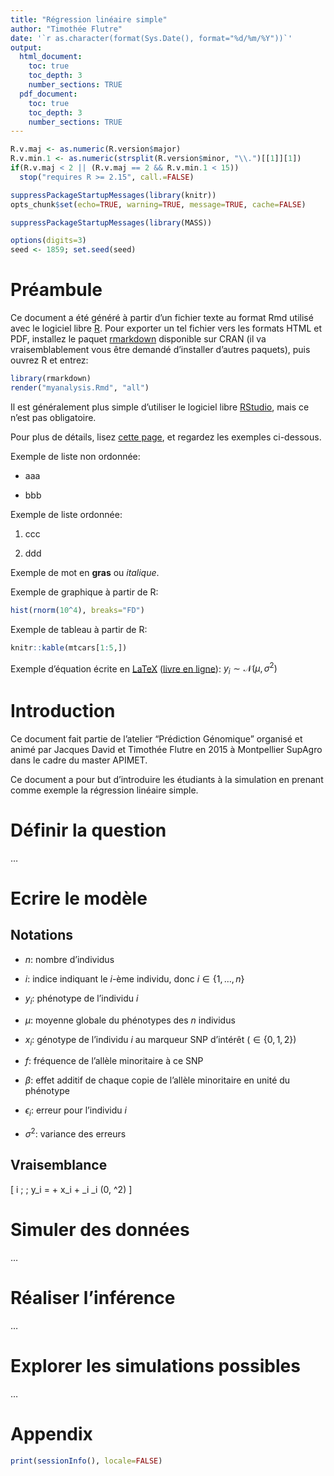 ```yaml
---
title: "Régression linéaire simple"
author: "Timothée Flutre"
date: '`r as.character(format(Sys.Date(), format="%d/%m/%Y"))`'
output:
  html_document:
    toc: true
    toc_depth: 3
    number_sections: TRUE
  pdf_document:
    toc: true
    toc_depth: 3
    number_sections: TRUE
---
```


<!--
Ce morceau de code R est utilisé pour vérifier que tout ce dont on a besoin est disponible.
-->
```r
R.v.maj <- as.numeric(R.version$major)
R.v.min.1 <- as.numeric(strsplit(R.version$minor, "\\.")[[1]][1])
if(R.v.maj < 2 || (R.v.maj == 2 && R.v.min.1 < 15))
  stop("requires R >= 2.15", call.=FALSE)

suppressPackageStartupMessages(library(knitr))
opts_chunk$set(echo=TRUE, warning=TRUE, message=TRUE, cache=FALSE)

suppressPackageStartupMessages(library(MASS))

options(digits=3)
seed <- 1859; set.seed(seed)
```


# Préambule

Ce document a été généré à partir d'un fichier texte au format Rmd utilisé avec le logiciel libre [R](http://www.r-project.org/).
Pour exporter un tel fichier vers les formats HTML et PDF, installez le paquet [rmarkdown](http://cran.r-project.org/web/packages/rmarkdown/index.html) disponible sur CRAN (il va vraisemblablement vous être demandé d'installer d'autres paquets), puis ouvrez R et entrez:
```r
library(rmarkdown)
render("myanalysis.Rmd", "all")
```

Il est généralement plus simple d'utiliser le logiciel libre [RStudio](http://www.rstudio.com/), mais ce n'est pas obligatoire.

Pour plus de détails, lisez [cette page](http://rmarkdown.rstudio.com/), et regardez les exemples ci-dessous.

Exemple de liste non ordonnée:

* aaa

* bbb

Exemple de liste ordonnée:

1. ccc

2. ddd

Exemple de mot en **gras** ou *italique*.

Exemple de graphique à partir de R:
```r
hist(rnorm(10^4), breaks="FD")
```

Exemple de tableau à partir de R:
```r
knitr::kable(mtcars[1:5,])
```

Exemple d'équation écrite en [LaTeX](http://www.latex-project.org/) ([livre en ligne](https://fr.wikibooks.org/wiki/LaTeX)): $y_i \sim \mathcal{N}(\mu, \sigma^2)$


# Introduction

Ce document fait partie de l'atelier "Prédiction Génomique" organisé et animé par Jacques David et Timothée Flutre en 2015 à Montpellier SupAgro dans le cadre du master APIMET.

Ce document a pour but d'introduire les étudiants à la simulation en prenant comme exemple la régression linéaire simple.


# Définir la question

...


# Ecrire le modèle

## Notations

* $n$: nombre d'individus

* $i$: indice indiquant le $i$-ème individu, donc $i \in \{1,\ldots,n\}$

* $y_i$: phénotype de l'individu $i$

* $\mu$: moyenne globale du phénotypes des $n$ individus

* $x_i$: génotype de l'individu $i$ au marqueur SNP d'intérêt ($\in \{0,1,2\}$)

* $f$: fréquence de l'allèle minoritaire à ce SNP

* $\beta$: effet additif de chaque copie de l'allèle minoritaire en unité du phénotype

* $\epsilon_i$: erreur pour l'individu $i$

* $\sigma^2$: variance des erreurs

## Vraisemblance

\[
\forall i \; \; y_i = \mu + \beta x_i + \epsilon_i \text{ avec } \epsilon_i \sim \mathcal{N}(0, \sigma^2)
\]


# Simuler des données

...


# Réaliser l'inférence

...


# Explorer les simulations possibles

...


# Appendix

```r
print(sessionInfo(), locale=FALSE)
```
